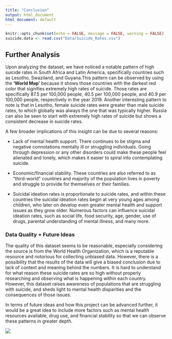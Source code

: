 ```yaml
---
title: "Conclusion"
output: html_document
html document: default
---
```


```r
knitr::opts_chunk$set(echo = FALSE, message = FALSE, warning = FALSE)
suicide.data <- read.csv("Data/Suicide_Rates.csv")
```

## Further Analysis

Upon analyzing the dataset, we have noticed a notable pattern of high suicide 
rates in South Africa and Latin America, specifically countries such as Lesotho,
Swaziland, and Guyana.This pattern can be observed by using the **'World Map'** 
because it shows those countries with the darkest red color that signifies 
extremely high rates of suicide. Those rates are specifically 87.5 per 100,000
people, 40.5 per 100,000 people, and 40.9 per 100,000 people, respectively in 
the year 2019. Another interesting pattern to note is that in Lesotho, female 
suicide rates were greater than male suicide rates, to which globally was 
always the one that was typically higher. Russia can also be seen to start with 
extremely high rates of suicide but shows a consistent decrease in suicide 
rates.

A few broader implications of this insight can be due to several reasons: 

- Lack of mental health support. There continues to be stigma and negative 
connotations mentally ill or struggling individuals. Going through depression 
or any other disorders could make these people feel alienated and lonely, which 
makes it easier to spiral into contemplating suicide.

- Economic/financial stability. These countries are also referred to as
"third-world" countries and majority of the population lives in poverty and
struggle to provide for themselves or their families. 

- Suicidal ideation rates is proportionate to suicide rates, and within these
countries the suicidal ideation rates begin at very young ages among children,
who later on develop even greater mental health and support issues as they grow
older. Numerous factors can influence suicidal ideation rates, such as social 
life, food security, age, gender, use of drugs, parental understanding of 
mental illness, and many more.


### Data Quality + Future Ideas

The quality of this dataset seems to be reasonable, especially considering the 
source is from the World Health Organization, which is a reputable resource and 
notorious for collecting unbiased data. However, there is a possibility that the 
results of the data will give a biased conclusion due to lack of context and 
meaning behind the numbers. It is hard to understand for what reason these 
suicide rates are so high without properly researching and observing what is 
happening within each country. However, this dataset raises awareness of 
populations that are struggling with suicide, and sheds light 
to mental health disparities and the consequences of those issues.

In terms of future ideas and how this project can be advanced further, it would 
be a great idea to include more factors such as mental health resources available, 
drug use, and financial stability so that we can observe these patterns in 
greater depth.


![](hotline.png)